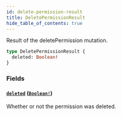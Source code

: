 ```yaml
---
id: delete-permission-result
title: DeletePermissionResult
hide_table_of_contents: true
---
```



Result of the deletePermission mutation.

```graphql
type DeletePermissionResult {
  deleted: Boolean!
}
```


### Fields

#### [`deleted`](#) ([`Boolean!`](/docs/directory-api-reference/schema/common/scalars/boolean))

Whether or not the permission was deleted.




